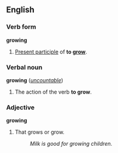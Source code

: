 ==English==
===Verb form===
'''growing'''

#[[Present participle]] of '''to [[grow]]'''.

===Verbal noun===
'''growing''' (''[[uncountable]]'')

#The action of the verb '''to grow'''.

===Adjective===
'''growing'''

#That grows or grow.
#:''Milk is good for growing children.''